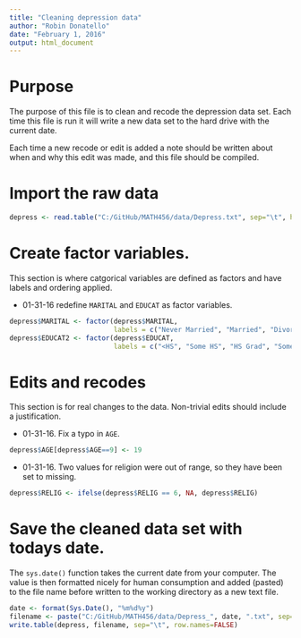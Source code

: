 ```yaml
---
title: "Cleaning depression data"
author: "Robin Donatello"
date: "February 1, 2016"
output: html_document
---
```


# Purpose
The purpose of this file is to clean and recode the depression data set. 
Each time this file is run it will write a new data set to the hard drive
with the current date. 

Each time a new recode or edit is added a note should be written about when and 
why this edit was made, and this file should be compiled. 

# Import the raw data
```r
depress <- read.table("C:/GitHub/MATH456/data/Depress.txt", sep="\t", header=TRUE)  
```


# Create factor variables. 
This section is where catgorical variables are defined as factors and have labels
and ordering applied. 

* 01-31-16 redefine `MARITAL` and `EDUCAT` as factor variables. 
```r
depress$MARITAL <- factor(depress$MARITAL, 
                          labels = c("Never Married", "Married", "Divorced", "Separated", "Widowed"))
depress$EDUCAT2 <- factor(depress$EDUCAT, 
                          labels = c("<HS", "Some HS", "HS Grad", "Some college", "BS", "MS", "PhD"))
```


# Edits and recodes
This section is for real changes to the data. Non-trivial edits should include
a justification. 

* 01-31-16. Fix a typo in `AGE`.
```r
depress$AGE[depress$AGE==9] <- 19
```

* 01-31-16. Two values for religion were out of range, so they have been set to missing. 
```r
depress$RELIG <- ifelse(depress$RELIG == 6, NA, depress$RELIG)
```



# Save the cleaned data set with todays date. 
The `sys.date()` function takes the current date from your computer. 
The value is then formatted nicely for human consumption and added (pasted) to
the file name before written to the working directory as a new text file. 

```r
date <- format(Sys.Date(), "%m%d%y")
filename <- paste("C:/GitHub/MATH456/data/Depress_", date, ".txt", sep="")
write.table(depress, filename, sep="\t", row.names=FALSE)
```


